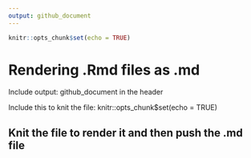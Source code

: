```yaml
---
output: github_document 
---
```


```r
knitr::opts_chunk$set(echo = TRUE)
```
# Rendering .Rmd files as .md

Include output: github_document in the header

Include this to knit the file: knitr::opts_chunk$set(echo = TRUE)

## Knit the file to render it and then push the .md file



